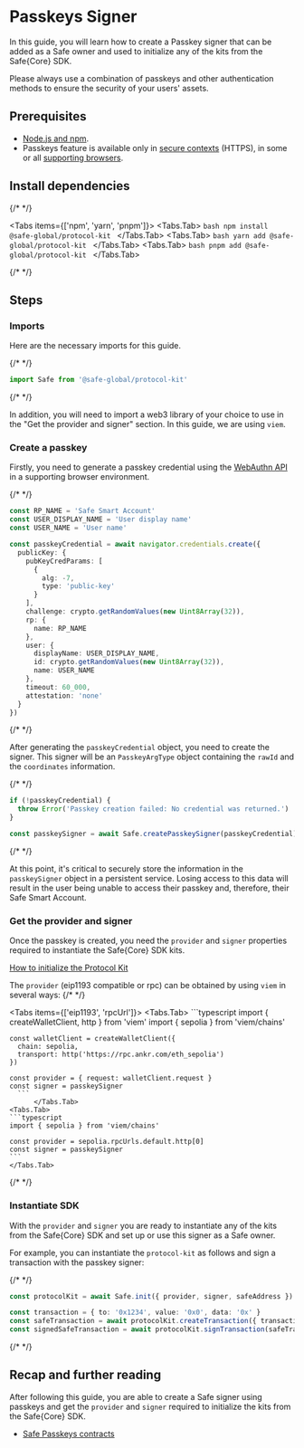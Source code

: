 
# Passkeys Signer

In this guide, you will learn how to create a Passkey signer that can be added as a Safe owner and used to initialize any of the kits from the Safe\{Core\} SDK.

<Callout type="warning" emoji="⚠️">
  Please always use a combination of passkeys and other authentication methods to ensure the security of your users' assets.
</Callout>

## Prerequisites

- [Node.js and npm](https://docs.npmjs.com/downloading-and-installing-node-js-and-npm).
- Passkeys feature is available only in [secure contexts](https://developer.mozilla.org/en-US/docs/Web/Security/Secure_Contexts) (HTTPS), in some or all [supporting browsers](https://developer.mozilla.org/en-US/docs/Web/API/Web_Authentication_API#browser_compatibility).

## Install dependencies

{/* <!-- vale off --> */}

<Tabs items={['npm', 'yarn', 'pnpm']}>
  <Tabs.Tab>
    ```bash
    npm install @safe-global/protocol-kit
    ```
  </Tabs.Tab>
  <Tabs.Tab>
    ```bash
    yarn add @safe-global/protocol-kit
    ```
  </Tabs.Tab>
  <Tabs.Tab>
    ```bash
    pnpm add @safe-global/protocol-kit
    ```
  </Tabs.Tab>
</Tabs>

{/* <!-- vale on --> */}

## Steps

<Steps>

  ### Imports

  Here are the necessary imports for this guide.

  {/* <!-- vale off --> */}

  ```typescript
  import Safe from '@safe-global/protocol-kit'
  ```

  {/* <!-- vale on --> */}

  In addition, you will need to import a web3 library of your choice to use in the "Get the provider and signer" section. In this guide, we are using `viem`.

  ### Create a passkey

  Firstly, you need to generate a passkey credential using the [WebAuthn API](https://developer.mozilla.org/en-US/docs/Web/API/Web_Authentication_API) in a supporting browser environment.

  {/* <!-- vale off --> */}

  ```typescript
  const RP_NAME = 'Safe Smart Account'
  const USER_DISPLAY_NAME = 'User display name'
  const USER_NAME = 'User name'

  const passkeyCredential = await navigator.credentials.create({
    publicKey: {
      pubKeyCredParams: [
        {
          alg: -7,
          type: 'public-key'
        }
      ],
      challenge: crypto.getRandomValues(new Uint8Array(32)),
      rp: {
        name: RP_NAME
      },
      user: {
        displayName: USER_DISPLAY_NAME,
        id: crypto.getRandomValues(new Uint8Array(32)),
        name: USER_NAME
      },
      timeout: 60_000,
      attestation: 'none'
    }
  })
  ```

  {/* <!-- vale on --> */}

  After generating the `passkeyCredential` object, you need to create the signer. This signer will be an `PasskeyArgType` object containing the `rawId` and the `coordinates` information.

  {/* <!-- vale off --> */}

  ```typescript
  if (!passkeyCredential) {
    throw Error('Passkey creation failed: No credential was returned.')
  }

  const passkeySigner = await Safe.createPasskeySigner(passkeyCredential)
  ```

  {/* <!-- vale on --> */}

  At this point, it's critical to securely store the information in the `passkeySigner` object in a persistent service. Losing access to this data will result in the user being unable to access their passkey and, therefore, their Safe Smart Account.

  ### Get the provider and signer

  Once the passkey is created, you need the `provider` and `signer` properties required to instantiate the Safe\{Core\} SDK kits.

  [How to initialize the Protocol Kit](https://docs.safe.global/reference-sdk-protocol-kit/initialization/init)

  The `provider` (eip1193 compatible or rpc) can be obtained by using `viem` in several ways:
  {/* <!-- vale off --> */}

  <Tabs items={['eip1193', 'rpcUrl']}>
    <Tabs.Tab>
    ```typescript
    import { createWalletClient, http } from 'viem'
    import { sepolia } from 'viem/chains'

    const walletClient = createWalletClient({
      chain: sepolia,
      transport: http('https://rpc.ankr.com/eth_sepolia')
    })

    const provider = { request: walletClient.request }
    const signer = passkeySigner
      ```
          </Tabs.Tab>
    <Tabs.Tab>
    ```typescript
    import { sepolia } from 'viem/chains'

    const provider = sepolia.rpcUrls.default.http[0]
    const signer = passkeySigner
    ```
    </Tabs.Tab>
  </Tabs>

  {/* <!-- vale on --> */}

  ### Instantiate SDK

  With the `provider` and `signer` you are ready to instantiate any of the kits from the Safe\{Core\} SDK and set up or use this signer as a Safe owner.

  For example, you can instantiate the `protocol-kit` as follows and sign a transaction with the passkey signer:

  {/* <!-- vale off --> */}

  ```typescript
  const protocolKit = await Safe.init({ provider, signer, safeAddress })
  
  const transaction = { to: '0x1234', value: '0x0', data: '0x' }
  const safeTransaction = await protocolKit.createTransaction({ transactions: [transaction] })
  const signedSafeTransaction = await protocolKit.signTransaction(safeTransaction)
  ```
  
  {/* <!-- vale on --> */}
  
  </Steps>

## Recap and further reading

After following this guide, you are able to create a Safe signer using passkeys and get the `provider` and `signer` required to initialize the kits from the Safe\{Core\} SDK.

- [Safe Passkeys contracts](https://github.com/safe-global/safe-modules/tree/main/modules/passkey)
